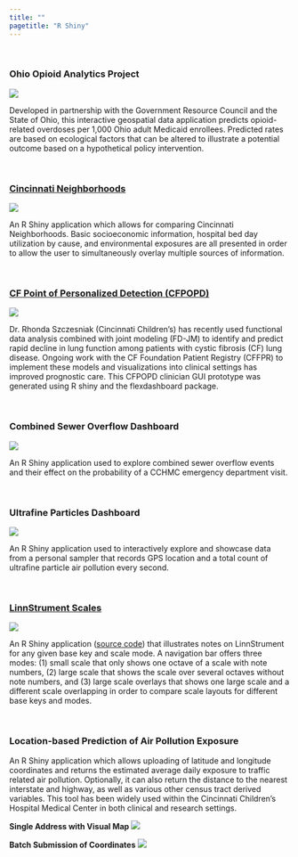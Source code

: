 ```yaml
---
title: ""
pagetitle: "R Shiny"
---
```


&nbsp;

### Ohio Opioid Analytics Project

<div class = "row">

<div class = "col-md-6">
![](appshots/oap.png)
</div>

<div class = "col-md-6">
Developed in partnership with the Government Resource Council and the State of Ohio, this interactive geospatial data application predicts opioid-related overdoses per 1,000 Ohio adult Medicaid enrollees. Predicted rates are based on ecological factors that can be altered to illustrate a potential outcome based on a hypothetical policy intervention. 
</div>

</div>
&nbsp;

### [Cincinnati Neighborhoods](http://geomarker.io/neighborhood)

<div class = "row">

<div class = "col-md-6">
[![](assets/cincy-neigh.png)](http://geomarker.io/neighborhood)
</div>

<div class = "col-md-6">
An R Shiny application which allows for comparing Cincinnati Neighborhoods. Basic socioeconomic information, hospital bed day utilization by cause, and environmental exposures are all presented in order to allow the user to simultaneously overlay multiple sources of information.
</div>

</div>

&nbsp;

### [CF Point of Personalized Detection (CFPOPD)](http://clinic.predictfev1.com/)

<div class = "row">

<div class = "col-md-6">
[![](assets/cfpopd.png)](http://clinic.predictfev1.com/)
</div>

<div class = "col-md-6">
Dr. Rhonda Szczesniak (Cincinnati Children's) has recently used functional data analysis combined with joint modeling (FD-JM) to identify and predict rapid decline in lung function among patients with cystic fibrosis (CF) lung disease. Ongoing work with the CF Foundation Patient Registry (CFFPR) to implement these models and visualizations into clinical settings has improved prognostic care. This CFPOPD clinician GUI prototype was generated using R shiny and the flexdashboard package.
</div>

</div>

&nbsp;

### Combined Sewer Overflow Dashboard

<div class = "row">

<div class = "col-md-6">
![](assets/cso_modeling.png)
</div>

<div class = "col-md-6">
An R Shiny application used to explore combined sewer overflow events and their effect on the probability of a CCHMC emergency department visit.
</div>

</div>

&nbsp;



### Ultrafine Particles Dashboard

<div class = "row">

<div class = "col-md-6">
![](assets/ufp-dashboard.png)
</div>

<div class = "col-md-6">
An R Shiny application used to interactively explore and showcase data from a personal sampler that records GPS location and a total count of ultrafine particle air pollution every second.  
</div>

</div>

&nbsp;  

### [LinnStrument Scales](http://lse.app.colebrokamp.com)

<div class = "row">

<div class = "col-md-6">
[![](assets/linnstrument.png)](http://lse.app.colebrokamp.com)
</div>

<div class = "col-md-6">
An R Shiny application ([source code](https://github.com/cole-brokamp/linnstrument_scales)</icon></icon>) that illustrates notes on LinnStrument for any given base key and scale mode. A navigation bar offers three modes: (1) small scale that only shows one octave of a scale with note numbers, (2) large scale that shows the scale over several octaves without note numbers, and (3) large scale overlays that shows one large scale and a different scale overlapping in order to compare scale layouts for different base keys and modes.
</div>

</div>

&nbsp;

### Location-based Prediction of Air Pollution Exposure

<div class = "row">

<div class = "col-md-12">
An R Shiny application which allows uploading of latitude and longitude coordinates and returns the estimated average daily exposure to traffic related air pollution. Optionally, it can also return the distance to the nearest interstate and highway, as well as various other census tract derived variables. This tool has been widely used within the Cincinnati Children's Hospital Medical Center in both clinical and research settings.
</div>

</div>

<div class = "row">

<div class = "col-md-6">
**Single Address with Visual Map**
![](assets/ecat-map.png) 
</div>

<div class = "col-md-6">
**Batch Submission of Coordinates**
![](assets/ecat-file.png)
</div>
</div>
